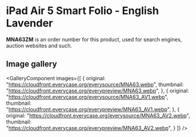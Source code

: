 
# iPad Air 5 Smart Folio - English Lavender

<Callout type='info' emoji='👉🏻'>**MNA63ZM** is an order number for this product, used for search engines, auction websites and such.</Callout>

## Image gallery

<GalleryComponent
    images={[
      {
        original: "https://cloudfront.everycase.org/everysource/MNA63.webp",
        thumbnail: "https://cloudfront.everycase.org/everypreview/MNA63.webp",
      },
      {
        original: "https://cloudfront.everycase.org/everysource/MNA63_AV1.webp",
        thumbnail: "https://cloudfront.everycase.org/everypreview/MNA63_AV1.webp",
      },
      {
        original: "https://cloudfront.everycase.org/everysource/MNA63_AV2.webp",
        thumbnail: "https://cloudfront.everycase.org/everypreview/MNA63_AV2.webp",
      }
    ]}
  />
